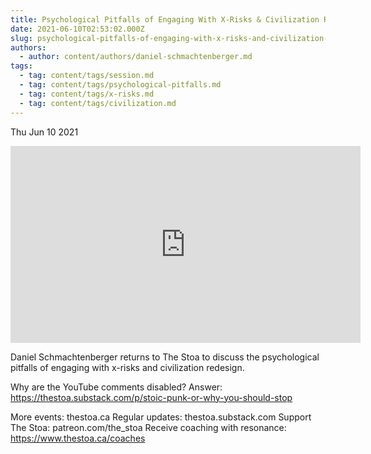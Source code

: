 ```yaml
---
title: Psychological Pitfalls of Engaging With X-Risks & Civilization Redesign
date: 2021-06-10T02:53:02.000Z
slug: psychological-pitfalls-of-engaging-with-x-risks-and-civilization-redesign
authors:
  - author: content/authors/daniel-schmachtenberger.md
tags:
  - tag: content/tags/session.md
  - tag: content/tags/psychological-pitfalls.md
  - tag: content/tags/x-risks.md
  - tag: content/tags/civilization.md
---
```






Thu Jun 10 2021

<iframe width="560" height="315" src="https://www.youtube.com/embed/SkItTnRJ_1M" title="Psychological Pitfalls of Engaging With X-Risks & Civilization Redesign w/ Daniel Schmachtenberger" frameborder="0" allow="accelerometer; autoplay; clipboard-write; encrypted-media; gyroscope; picture-in-picture" allowfullscreen ></iframe>

Daniel Schmachtenberger returns to The Stoa to discuss the psychological pitfalls of engaging with x-risks and civilization redesign.

Why are the YouTube comments disabled? Answer: https://thestoa.substack.com/p/stoic-punk-or-why-you-should-stop 

More events: thestoa.ca
Regular updates: thestoa.substack.com
Support The Stoa: patreon.com/the_stoa
Receive coaching with resonance: https://www.thestoa.ca/coaches


